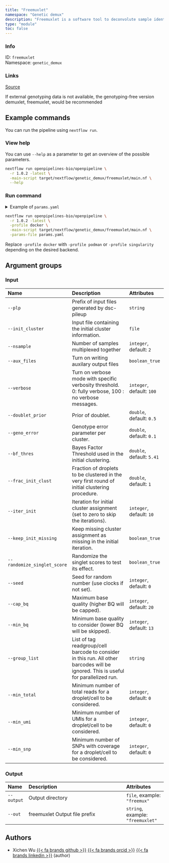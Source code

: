 ```yaml
---
title: "Freemuxlet"
namespace: "Genetic demux"
description: "Freemuxlet is a software tool to deconvolute sample identity and identify multiplets when multiple samples are pooled by barcoded single cell sequencing."
type: "module"
toc: false
---
```


::: {.column-margin}

### Info

ID: `freemuxlet`  
Namespace: `genetic_demux`

### Links
[Source](https://github.com/openpipelines-bio/openpipeline/blob/1.0.2/src/genetic_demux/freemuxlet/config.vsh.yaml){.btn-action .btn-sm .btn-info .btn role="button"}

:::

If external genotyping
data is not available, the genotyping-free version demuxlet, freemuxlet, would be recommended

## Example commands

You can run the pipeline using `nextflow run`.

### View help

You can use `--help` as a parameter to get an overview of the possible parameters.

```bash
nextflow run openpipelines-bio/openpipeline \
  -r 1.0.2 -latest \
  -main-script target/nextflow/genetic_demux/freemuxlet/main.nf \
  --help
```

### Run command

<details>
<summary>Example of `params.yaml`</summary>
```yaml
# Input
# plp: "foo"
# init_cluster: "path/to/file"
nsample: 2
aux_files: false
verbose: 100
doublet_prior: 0.5
geno_error: 0.1
bf_thres: 5.41
frac_init_clust: 1
iter_init: 10
keep_init_missing: false
randomize_singlet_score: false
seed: 0
cap_bq: 20
min_bq: 13
# group_list: "foo"
min_total: 0
min_umi: 0
min_snp: 0

# Output
# output: "$id.$key.output.output"
# out: "freemuxlet"

# Nextflow input-output arguments
publish_dir: # please fill in - example: "output/"
# param_list: "my_params.yaml"
```
</details>

```bash
nextflow run openpipelines-bio/openpipeline \
  -r 1.0.2 -latest \
  -profile docker \
  -main-script target/nextflow/genetic_demux/freemuxlet/main.nf \
  -params-file params.yaml
```

:::{.callout-note}
Replace `-profile docker` with `-profile podman` or `-profile singularity` depending on the desired backend.
:::

## Argument groups

### Input

|Name                        |Description                                                                                                                          |Attributes                |
|:----------|:--------------------------------------------------|:--------------------|
|`--plp`                     |Prefix of input files generated by dsc-pileup                                                                                        |`string`                  |
|`--init_cluster`            |Input file containing the initial cluster information.                                                                               |`file`                    |
|`--nsample`                 |Number of samples multiplexed together                                                                                               |`integer`, default: `2`   |
|`--aux_files`               |Turn on writing auxilary output files                                                                                                |`boolean_true`            |
|`--verbose`                 |Turn on verbose mode with specific verbosity threshold. 0: fully verbose, 100 : no verbose messages.                                 |`integer`, default: `100` |
|`--doublet_prior`           |Prior of doublet.                                                                                                                    |`double`, default: `0.5`  |
|`--geno_error`              |Genotype error parameter per cluster.                                                                                                |`double`, default: `0.1`  |
|`--bf_thres`                |Bayes Factor Threshold used in the initial clustering.                                                                               |`double`, default: `5.41` |
|`--frac_init_clust`         |Fraction of droplets to be clustered in the very first round of initial clustering procedure.                                        |`double`, default: `1`    |
|`--iter_init`               |Iteration for initial cluster assignment (set to zero to skip the iterations).                                                       |`integer`, default: `10`  |
|`--keep_init_missing`       |Keep missing cluster assignment as missing in the initial iteration.                                                                 |`boolean_true`            |
|`--randomize_singlet_score` |Randomize the singlet scores to test its effect.                                                                                     |`boolean_true`            |
|`--seed`                    |Seed for random number (use clocks if not set).                                                                                      |`integer`, default: `0`   |
|`--cap_bq`                  |Maximum base quality (higher BQ will be capped).                                                                                     |`integer`, default: `20`  |
|`--min_bq`                  |Minimum base quality to consider (lower BQ will be skipped).                                                                         |`integer`, default: `13`  |
|`--group_list`              |List of tag readgroup/cell barcode to consider in this run. All other barcodes will be ignored. This is useful for parallelized run. |`string`                  |
|`--min_total`               |Minimum number of total reads for a droplet/cell to be considered.                                                                   |`integer`, default: `0`   |
|`--min_umi`                 |Minimum number of UMIs for a droplet/cell to be considered.                                                                          |`integer`, default: `0`   |
|`--min_snp`                 |Minimum number of SNPs with coverage for a droplet/cell to be considered.                                                            |`integer`, default: `0`   |


### Output

|Name       |Description                   |Attributes                        |
|:----------|:--------------------------------------------------|:--------------------|
|`--output` |Output directory              |`file`, example: `"freemux"`      |
|`--out`    |freemuxlet Output file prefix |`string`, example: `"freemuxlet"` |

## Authors


  * Xichen Wu [{{< fa brands github >}}](https://github.com/wxicu) [{{< fa brands orcid >}}](https://orcid.org/0009-0008-2168-4508) [{{< fa brands linkedin >}}](https://linkedin.com/in/xichen-wu) (author)

